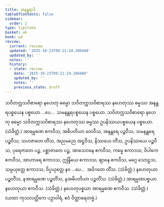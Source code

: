 ```yaml
---
title: အနန္တရာဒိ
tableOfContents: false
sidebar:
  order: 2
type: tipitaka
basket: ab
book: p4
review:
  current: review
  updated: '2025-10-23T09:21:24.206988'
  updated_by: ''
  notes: ''
  history:
  - state: review
    date: '2025-10-23T09:21:24.206988'
    updated_by: ''
    notes: ''
    previous_state: draft
---
```



<ReviewStatus review={frontmatter.review} showDetails={true} />

<HypothesisAnnotation frontmatter={frontmatter} />

<DynamicBreadcrumb />

<Division number="100" book="p4" e="ch" v="39" p="499">

<Paragraph number="337" book="p4">
သဝိတက္ကသဝိစာရော နဟေတု ဓမ္မော သဝိတက္ကသဝိစာရဿ နဟေတုဿ ဓမ္မဿ အနန္တရပစ္စယေန ပစ္စယော …ပေ…  သမနန္တရပစ္စယေန ပစ္စယော.
</Paragraph>

<Paragraph number="338" book="p4">
သဝိတက္ကသဝိစာရော နဟေတု ဓမ္မော သဝိတက္ကသဝိစာရဿ နဟေတုဿ ဓမ္မဿ ဥပနိဿယပစ္စယေန ပစ္စယော. (သံခိတ္တံ.)
</Paragraph>

</Division>
<Division number="101" book="p4" e="ch" v="39" p="499">

<Paragraph number="339" book="p4">
အာရမ္မဏေ ဧကဝီသ, အဓိပတိယာ တေဝီသ, အနန္တရေ ပဉ္စဝီသ, သမနန္တရေ ပဉ္စဝီသ, သဟဇာတေ တိံသ, အညမညေ အဋ္ဌဝီသ, နိဿယေ တိံသ, ဥပနိဿယေ ပဉ္စဝီသ, ပုရေဇာတေ ပဉ္စ, ပစ္ဆာဇာတေ ပဉ္စ, အာသေဝနေ ဧကဝီသ, ကမ္မေ ဧကာဒသ, ဝိပါကေ ဧကဝီသ, အာဟာရေ ဧကာဒသ, ဣန္ဒြိယေ ဧကာဒသ, ဈာနေ ဧကဝီသ, မဂ္ဂေ သောဠသ, သမ္ပယုတ္တေ ဧကာဒသ, ဝိပ္ပယုတ္တေ နဝ …ပေ…  အဝိဂတေ တိံသ. (သံခိတ္တံ.)
</Paragraph>

<Paragraph number="340" book="p4">
နဟေတုယာ ပဉ္စတိံသ, နအာရမ္မဏေ ပဉ္စတိံသ, နအဓိပတိယာ ပဉ္စတိံသ. (သံခိတ္တံ.)
</Paragraph>

<Paragraph number="341" book="p4">
အာရမ္မဏပစ္စယာ နဟေတုယာ ဧကဝီသ. (သံခိတ္တံ.)
</Paragraph>

<Paragraph number="342" book="p4">
နဟေတုပစ္စယာ အာရမ္မဏေ ဧကဝီသ. (သံခိတ္တံ.)
</Paragraph>

<Paragraph number="343" book="p4">
(ယထာ ကုသလတ္တိကေ ပဉှာဝါရံ, ဧဝံ ဝိတ္ထာရေတဗ္ဗံ.)
</Paragraph>
</Division>